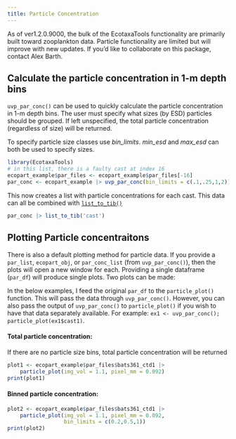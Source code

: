 ```yaml
---
title: Particle Concentration
---
```


:::{.callout-warning}
As of ver1.2.0.9000, the bulk of the EcotaxaTools functionality are primarily built toward zooplankton data. Particle functionality are limited but will improve with new updates. If you'd like to collaborate on this package, contact Alex Barth.
::: 

## Calculate the particle concentration in 1-m depth bins

`uvp_par_conc()` can be used to quickly calculate the particle concentration in 1-m depth bins. The user must specify what sizes (by ESD) particles should be grouped. If left unspecified, the total particle concentration (regardless of size) will be returned.\n\n

To specify particle size classes use *bin_limits*. *min_esd* and *max_esd* can both be used to specify sizes.
```r
library(EcotaxaTools)
# in this list, there is a faulty cast at index 16
ecopart_example$par_files <- ecopart_example$par_files[-16]
par_conc <- ecopart_example |> uvp_par_conc(bin_limits = c(.1,.25,1,2)) # for three size classes
```

This now creates a list with particle concentrations for each cast. This data can all be combined with [`list_to_tib()`](./help_list-to-tib.html)

```r
par_conc |> list_to_tib('cast')
```

## Plotting Particle concentraitons

There is also a default plotting method for particle data. If you provide a `par_list`, `ecopart_obj`, or `par_conc_list` (from `uvp_par_conc()`), then the plots will open a new window for each. \n\n
Providing a single dataframe (`par_df`) will produce single plots. Two plots can be made:
\n

:::{.callout-note}
In the below examples, I feed the original `par_df` to the `particle_plot()` function. This will pass the data through `uvp_par_conc()`. However, you can also pass the output of `uvp_par_conc()` to `particle_plot()` if you wish to have that data separately available. For example: `ex1 <- uvp_par_conc(); particle_plot(ex1$cast1)`.
:::

#### Total particle concentration:
If there are no particle size bins, total particle concentration will be returned
```r
plot1 <- ecopart_example$par_files$bats361_ctd1 |>
    particle_plot(img_vol = 1.1, pixel_mm = 0.092)
print(plot1)
```

#### Binned particle concentration:
```r
plot2 <- ecopart_example$par_files$bats361_ctd1 |>
    particle_plot(img_vol = 1.1, pixel_mm = 0.092,
                  bin_limits = c(0.2,0.5,1))
print(plot2)
```
